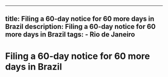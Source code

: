 ---
  title: Filing a 60-day notice for 60 more days in Brazil
  description: Filing a 60-day notice for 60 more days in Brazil
  tags:
    - Rio de Janeiro
  ---
  # Filing a 60-day notice for 60 more days in Brazil
  